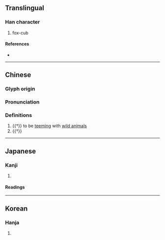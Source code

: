 {{character info/new}}
==Translingual==

===Han character===
{{Han char|rn=94|rad=犬|as=05|sn=8|four=41219|canj=KHMFM|ids=⿰犭丕}}

# fox-cub

====References====
* {{Han ref|kx=0708.120|dkj=20316|dj=1120.180|hdz=21339.040|uh=72C9|ud=29385|bh=CD5F|bd=52575}}

----
==Chinese==
{{zh-forms}}

===Glyph origin===
{{Han etym}}

===Pronunciation===
{{zh-pron
|m=pī
|mc=y
|oc=y
|cat=a
}}

===Definitions===
{{zh-hanzi}}

# {{†}} to be [[teem]]ing with [[wild animal]]s
# {{†}} {{zh-used|狉獉|[[wilderness]]}}

----

==Japanese==

===Kanji===
{{ja-kanji|grade=|rs=犬05|kyu=豾}}

# {{defn|lang=ja|sort=犬05}}

====Readings====
{{ja-readings
|goon=ひ
|kanon=ひ
|kun=こだぬき-
}}

----

==Korean==

===Hanja===
{{ko-hanja|hangeul=비|eumhun=|rv=bi|mr=pi|y=pi}}

# {{defn|lang=ko|sort=犬05}}